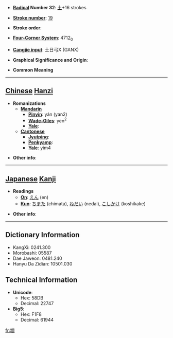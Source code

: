 * '''[[Wiktionary:Chinese radical index| Radical]] Number 32''': [[Wiktionary:Chinese radical index 土|土]]+16 strokes

* '''[[Wiktionary:Chinese total strokes index|Stroke number]]''': [[Wiktionary:Chinese total strokes index 19|19]]

* '''Stroke order''': 

* '''[[Wiktionary:Chinese four corner index|Four-Corner System]]''': 4712<sub>0</sub>

* '''[[Wiktionary:Chinese Cangjie index|Cangjie input]]''': 土日弓X (GANX)

* '''Graphical Significance and Origin''': 

* '''Common Meaning'''

----

== [[Chinese]] [[Hanzi]] ==

* '''Romanizations'''
** '''[[Mandarin]]'''
*** '''[[Pinyin]]''': yán (yan2)
*** '''[[Wade-Giles]]''': yen<sup>2</sup>
*** '''[[Yale]]''': 
** '''[[Cantonese]]'''
*** '''[[Jyutping]]''':
*** '''[[Penkyamp]]''': 
*** '''[[Yale]]''': yim4

* '''Other info''': 

----

== [[Japanese]] [[Kanji]] ==

* '''Readings'''
** '''[[On]]''': [[えん]] (en)
** '''[[Kun]]''': [[ちまた]] (chimata), [[ねだい]] (nedai), [[こしかけ]] (koshikake)

* '''Other info''':  

----

== Dictionary Information ==

* KangXi: 0241.300
* Morobashi: 05587
* Dae Jaweon: 0481.240
* Hanyu Da Zidian: 10501.030

== Technical Information ==

* '''Unicode''':
** Hex: 58DB
** Decimal: 22747
* '''Big5''':
** Hex: F1F8
** Decimal: 61944

[[fr:壛]]